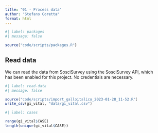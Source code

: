 ```yaml
---
title: "01 - Process data"
author: "Stefano Coretta"
format: html
---
```


```r
#| label: packages
#| message: false

source("code/scripts/packages.R")

```

## Read data

We can read the data from SosciSurvey using the SosciSurvey API, which has been enabled for this project. No credentials are necessary.

```r
#| label: read-data
#| message: false

source("code/scripts/import_galloitalico_2023-01-28_11-52.R")
write_csv(gi_vital, "data/gi_vital.csv")
```

```r
#| label: cases

range(gi_vital$CASE)
length(unique(gi_vital$CASE))

```
